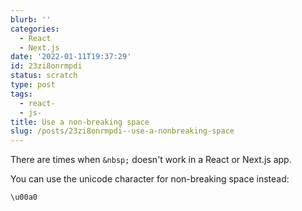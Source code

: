 ```yaml
---
blurb: ''
categories:
  - React
  - Next.js
date: '2022-01-11T19:37:29'
id: 23zi8onrmpdi
status: scratch
type: post
tags:
  - react-
  - js-
title: Use a non-breaking space
slug: /posts/23zi8onrmpdi--use-a-nonbreaking-space
---
```


There are times when `&nbsp;` doesn't work in a React or Next.js app. 

You can use the unicode character for non-breaking space instead:

```
\u00a0
```


